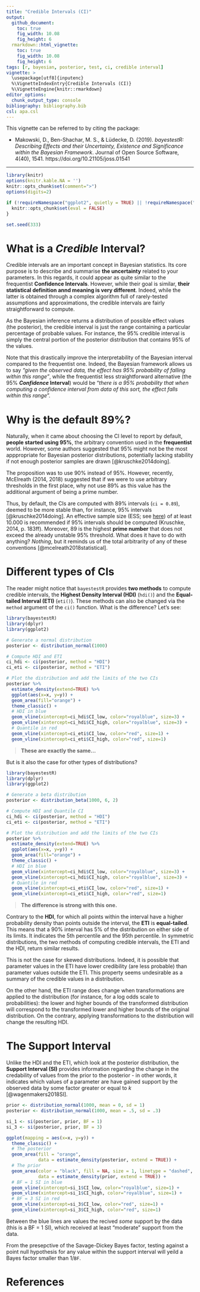 ```yaml
---
title: "Credible Intervals (CI)"
output: 
  github_document:
    toc: true
    fig_width: 10.08
    fig_height: 6
  rmarkdown::html_vignette:
    toc: true
    fig_width: 10.08
    fig_height: 6
tags: [r, bayesian, posterior, test, ci, credible interval]
vignette: >
  \usepackage[utf8]{inputenc}
  %\VignetteIndexEntry{Credible Intervals (CI)}
  %\VignetteEngine{knitr::rmarkdown}
editor_options: 
  chunk_output_type: console
bibliography: bibliography.bib
csl: apa.csl
---
```


This vignette can be referred to by citing the package:

- Makowski, D., Ben-Shachar, M. S., \& Lüdecke, D. (2019). *bayestestR: Describing Effects and their Uncertainty, Existence and Significance within the Bayesian Framework*. Journal of Open Source Software, 4(40), 1541. https://doi.org/10.21105/joss.01541

---

```r
library(knitr)
options(knitr.kable.NA = '')
knitr::opts_chunk$set(comment=">")
options(digits=2)

if (!requireNamespace("ggplot2", quietly = TRUE) || !requireNamespace("dplyr", quietly = TRUE)) {
  knitr::opts_chunk$set(eval = FALSE)
}

set.seed(333)
```


# What is a *Credible* Interval?

Credible intervals are an important concept in Bayesian statistics. Its core purpose is to describe and summarise **the uncertainty** related to your parameters. In this regards, it could appear as quite similar to the frequentist **Confidence Intervals**. However, while their goal is similar, **their statistical definition annd meaning is very different**. Indeed, while the latter is obtained through a complex algorithm full of rarely-tested assumptions and approximations, the credible intervals are fairly straightforward to compute. 

As the Bayesian inference returns a distribution of possible effect values (the posterior), the credible interval is just the range containing a particular percentage of probable values. For instance, the 95\% credible interval is simply the central portion of the posterior distribution that contains 95\% of the values. 

Note that this drastically improve the interpretability of the Bayesian interval compared to the frequentist one. Indeed, the Bayesian framework allows us to say *"given the observed data, the effect has 95% probability of falling within this range"*, while the frequentist less straightforward alternative (the 95\% ***Confidence* Interval**) would be "*there is a 95\% probability that when computing a confidence interval from data of this sort, the effect falls within this range*".


# Why is the default 89\%?

Naturally, when it came about choosing the CI level to report by default, **people started using 95\%**, the arbitrary convention used in the **frequentist** world. However, some authors suggested that 95\% might not be the most apppropriate for Bayesian posterior distributions, potentially lacking stability if not enough posterior samples are drawn [@kruschke2014doing]. 

The proposition was to use 90\% instead of 95\%. However, recently, McElreath (2014, 2018) suggested that if we were to use arbitrary thresholds in the first place, why not use 89\% as this value has the additional argument of being a prime number.

Thus, by default, the CIs are computed with 89\% intervals (`ci = 0.89`), deemed to be more stable than, for instance, 95\% intervals [@kruschke2014doing]. An effective sample size (ESS; see [here](https://easystats.github.io/bayestestR/reference/diagnostic_posterior.html)) of at least 10.000 is recommended if 95\% intervals should be computed (Kruschke, 2014, p. 183ff). Moreover, 89 is the highest **prime number** that does not exceed the already unstable 95\% threshold. What does it have to do with anything? *Nothing*, but it reminds us of the total arbitrarity of any of these conventions [@mcelreath2018statistical].

# Different types of CIs

The reader might notice that `bayestestR` provides **two methods** to compute credible intervals, the **Highest Density Interval (HDI)** (`hdi()`) and the **Equal-tailed Interval (ETI)** (`eti()`). These methods can also be changed via the `method` argument of the `ci()` function. What is the difference? Let's see:

```r
library(bayestestR)
library(dplyr)
library(ggplot2)

# Generate a normal distribution
posterior <- distribution_normal(1000)

# Compute HDI and ETI
ci_hdi <- ci(posterior, method = "HDI")
ci_eti <- ci(posterior, method = "ETI")

# Plot the distribution and add the limits of the two CIs
posterior %>% 
  estimate_density(extend=TRUE) %>% 
  ggplot(aes(x=x, y=y)) +
  geom_area(fill="orange") +
  theme_classic() +
  # HDI in blue
  geom_vline(xintercept=ci_hdi$CI_low, color="royalblue", size=3) +
  geom_vline(xintercept=ci_hdi$CI_high, color="royalblue", size=3) +
  # Quantile in red
  geom_vline(xintercept=ci_eti$CI_low, color="red", size=1) +
  geom_vline(xintercept=ci_eti$CI_high, color="red", size=1)
```

> **These are exactly the same...**

But is it also the case for other types of distributions?

```r
library(bayestestR)
library(dplyr)
library(ggplot2)

# Generate a beta distribution
posterior <- distribution_beta(1000, 6, 2)

# Compute HDI and Quantile CI
ci_hdi <- ci(posterior, method = "HDI")
ci_eti <- ci(posterior, method = "ETI")

# Plot the distribution and add the limits of the two CIs
posterior %>% 
  estimate_density(extend=TRUE) %>% 
  ggplot(aes(x=x, y=y)) +
  geom_area(fill="orange") +
  theme_classic() +
  # HDI in blue
  geom_vline(xintercept=ci_hdi$CI_low, color="royalblue", size=3) +
  geom_vline(xintercept=ci_hdi$CI_high, color="royalblue", size=3) +
  # Quantile in red
  geom_vline(xintercept=ci_eti$CI_low, color="red", size=1) +
  geom_vline(xintercept=ci_eti$CI_high, color="red", size=1)
```

> **The difference is strong with this one.**

Contrary to the **HDI**, for which all points within the interval have a higher probability density than points outside the interval, the **ETI** is **equal-tailed**. This means that a 90\% interval has 5\% of the distribution on either side of its limits. It indicates the 5th percentile and the 95th percentile. In symmetric distributions, the two methods of computing credible intervals, the ETI and the HDI, return similar results.

This is not the case for skewed distributions. Indeed, it is possible that parameter values in the ETI have lower credibility (are less probable) than parameter values outside the ETI. This property seems undesirable as a summary of the credible values in a distribution.

On the other hand, the ETI range does change when transformations are applied to the distribution (for instance, for a log odds scale to probabilities): the lower and higher bounds of the transformed distribution will correspond to the transformed lower and higher bounds of the original distribution. On the contrary, applying transformations to the distribution will change the resulting HDI.

# The Support Interval

Unlike the HDI and the ETI, which look at the posterior distribution, the **Support Interval (SI)** provides information regarding the change in the credability of values from the prior to the posterior - in other words, it indicates which values of a parameter are have gained support by the observed data by some factor greater or equal to *k* [@wagenmakers2018SI].

```r
prior <- distribution_normal(1000, mean = 0, sd = 1)
posterior <- distribution_normal(1000, mean = .5, sd = .3)

si_1 <- si(posterior, prior, BF = 1)
si_3 <- si(posterior, prior, BF = 3)

ggplot(mapping = aes(x=x, y=y)) +
  theme_classic() +
  # The posterior
  geom_area(fill = "orange",
            data = estimate_density(posterior, extend = TRUE)) +
  # The prior
  geom_area(color = "black", fill = NA, size = 1, linetype = "dashed",
            data = estimate_density(prior, extend = TRUE)) +
  # BF = 1 SI in blue
  geom_vline(xintercept=si_1$CI_low, color="royalblue", size=1) +
  geom_vline(xintercept=si_1$CI_high, color="royalblue", size=1) +
  # BF = 3 SI in red
  geom_vline(xintercept=si_3$CI_low, color="red", size=1) +
  geom_vline(xintercept=si_3$CI_high, color="red", size=1)
```

Between the blue lines are values the recived *some* support by the data (this is a BF = 1 SI), which received at least "moderate" support from the data.

From the presepctive of the Savage-Dickey Bayes factor, testing against a point null hypothesis for any value within the support interval will yeild a Bayes factor smaller than 1/`BF`. 

# References
